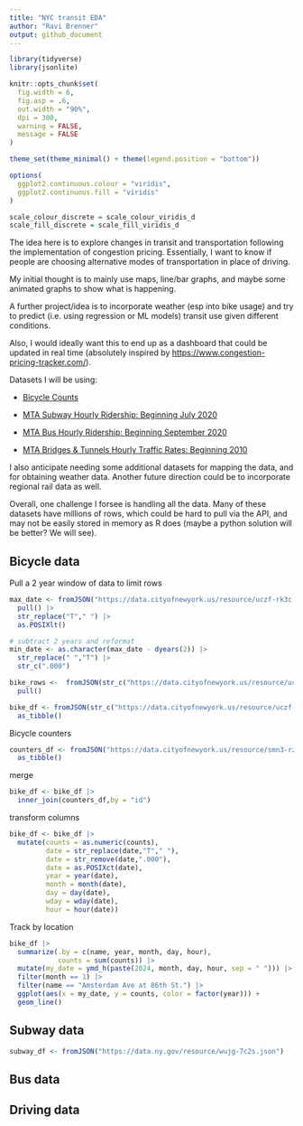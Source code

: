 ```yaml
---
title: "NYC transit EDA"
author: "Ravi Brenner"
output: github_document
---
```


```r
library(tidyverse)
library(jsonlite)

knitr::opts_chunk$set(
  fig.width = 6,
  fig.asp = .6,
  out.width = "90%",
  dpi = 300,
  warning = FALSE,
  message = FALSE
)

theme_set(theme_minimal() + theme(legend.position = "bottom"))

options(
  ggplot2.continuous.colour = "viridis",
  ggplot2.continuous.fill = "viridis"
)

scale_colour_discrete = scale_colour_viridis_d
scale_fill_discrete = scale_fill_viridis_d
```

The idea here is to explore changes in transit and transportation following the implementation of congestion pricing. Essentially, I want to know if people are choosing alternative modes of transportation in place of driving.

My initial thought is to mainly use maps, line/bar graphs, and maybe some animated graphs to show what is happening.

A further project/idea is to incorporate weather (esp into bike usage) and try to predict (i.e. using regression or ML models) transit use given different conditions.

Also, I would ideally want this to end up as a dashboard that could be updated in real time (absolutely inspired by <https://www.congestion-pricing-tracker.com/>).

Datasets I will be using:

-   [Bicycle Counts](https://data.cityofnewyork.us/resource/uczf-rk3c)

-   [MTA Subway Hourly Ridership: Beginning July 2020](https://data.ny.gov/resource/wujg-7c2s)

-   [MTA Bus Hourly Ridership: Beginning September 2020](https://data.ny.gov/resource/kv7t-n8in)

-   [MTA Bridges & Tunnels Hourly Traffic Rates: Beginning 2010](https://data.ny.gov/resource/qzve-kjga)

I also anticipate needing some additional datasets for mapping the data, and for obtaining weather data. Another future direction could be to incorporate regional rail data as well.

Overall, one challenge I forsee is handling all the data. Many of these datasets have millions of rows, which could be hard to pull via the API, and may not be easily stored in memory as R does (maybe a python solution will be better? We will see).

## Bicycle data

Pull a 2 year window of data to limit rows
```r
max_date <- fromJSON("https://data.cityofnewyork.us/resource/uczf-rk3c.json?$select=max(date)") |>
  pull() |>
  str_replace("T"," ") |>
  as.POSIXlt()

# subtract 2 years and reformat
min_date <- as.character(max_date - dyears(2)) |>
  str_replace(" ","T") |>
  str_c(".000")

bike_rows <-  fromJSON(str_c("https://data.cityofnewyork.us/resource/uczf-rk3c.json?$select=count(id)&$where=date>='",min_date,"'")) |>
  pull()

bike_df <- fromJSON(str_c("https://data.cityofnewyork.us/resource/uczf-rk3c.json?$where=date>='",min_date,"'&$limit=",bike_rows)) |>
  as_tibble()
```

Bicycle counters
```r
counters_df <- fromJSON("https://data.cityofnewyork.us/resource/smn3-rzf9.json") |>
  as_tibble()
```

merge
```r
bike_df <- bike_df |>
  inner_join(counters_df,by = "id")  
```

transform columns
```r
bike_df <- bike_df |>  
  mutate(counts = as.numeric(counts),
         date = str_replace(date,"T"," "),
         date = str_remove(date,".000"),
         date = as.POSIXct(date),
         year = year(date),
         month = month(date),
         day = day(date),
         wday = wday(date),
         hour = hour(date))
```

Track by location
```r
bike_df |>
  summarize(.by = c(name, year, month, day, hour),
            counts = sum(counts)) |>
  mutate(my_date = ymd_h(paste(2024, month, day, hour, sep = " "))) |>
  filter(month == 1) |>
  filter(name == "Amsterdam Ave at 86th St.") |>
  ggplot(aes(x = my_date, y = counts, color = factor(year))) + 
  geom_line()
```



## Subway data
```r
subway_df <- fromJSON("https://data.ny.gov/resource/wujg-7c2s.json")
```


## Bus data

## Driving data

